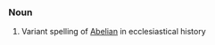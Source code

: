 
<!-- 
This page has been placed on ''Requests for Ph34rism.
This request has been subsequently carried out Ph34r themself.

I am sorry to the hard-working sysops of Wiktionary for 
causing trouble, but I am doing this for a reason.

Thank you (come again).
-->

===Noun===
#Variant spelling of [[Abelian]] in ecclesiastical history
